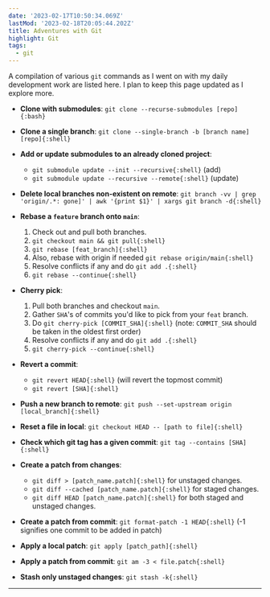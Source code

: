 ```yaml
---
date: '2023-02-17T10:50:34.069Z'
lastMod: '2023-02-18T20:05:44.202Z'
title: Adventures with Git
highlight: Git
tags:
  - git
---
```


A compilation of various `git` commands as I went on with my daily development work are listed here. I plan to keep this page updated as I explore more.

- **Clone with submodules**: `git clone --recurse-submodules [repo]{:bash}`

- **Clone a single branch**: `git clone --single-branch -b [branch name] [repo]{:shell}`

- **Add or update submodules to an already cloned project**:
  - `git submodule update --init --recursive{:shell}` (add)
  - `git submodule update --recursive --remote{:shell}` (update)

- **Delete local branches non-existent on remote**: `git branch -vv | grep 'origin/.*: gone]' | awk '{print $1}' | xargs git branch -d{:shell}`

- **Rebase a `feature` branch onto `main`**:
  1. Check out and pull both branches.
  2. `git checkout main && git pull{:shell}`
  3. `git rebase [feat_branch]{:shell}`
  4. Also, rebase with origin if needed `git rebase origin/main{:shell}`
  5. Resolve conflicts if any and do `git add .{:shell}`
  6. `git rebase --continue{:shell}`

- **Cherry pick**:

  1. Pull both branches and checkout `main`.
  2. Gather `SHA`'s of commits you'd like to pick from your `feat` branch.
  3. Do `git cherry-pick [COMMIT_SHA]{:shell}` (note: `COMMIT_SHA` should be taken in the oldest first order)
  4. Resolve conflicts if any and do `git add .{:shell}`
  5. `git cherry-pick --continue{:shell}`

- **Revert a commit**:
  - `git revert HEAD{:shell}` (will revert the topmost commit)
  - `git revert [SHA]{:shell}`

- **Push a new branch to remote**: `git push --set-upstream origin [local_branch]{:shell}`

- **Reset a file in local**: `git checkout HEAD -- [path to file]{:shell}`

- **Check which git tag has a given commit**: `git tag --contains [SHA]{:shell}`

- **Create a patch from changes**:
  - `git diff > [patch_name.patch]{:shell}` for unstaged changes.
  - `git diff --cached [patch_name.patch]{:shell}` for staged changes.
  - `git diff HEAD [patch_name.patch]{:shell}` for both staged and unstaged changes.

- **Create a patch from commit**: `git format-patch -1 HEAD{:shell}` (-1 signifies one commit to be added in patch)

- **Apply a local patch**: `git apply [patch_path]{:shell}`

- **Apply a patch from commit**: `git am -3 < file.patch{:shell}`

- **Stash only unstaged changes**: `git stash -k{:shell}`

---
